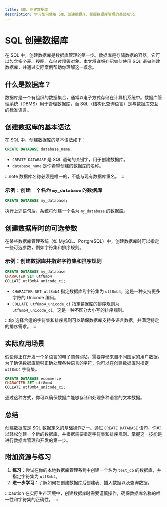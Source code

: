 ```yaml
---
title: SQL 创建数据库
description: 学习如何使用 SQL 创建数据库，掌握数据库管理的基础知识。
---
```


# SQL 创建数据库

在 SQL 中，创建数据库是数据库管理的第一步。数据库是存储数据的容器，它可以包含多个表、视图、存储过程等对象。本文将详细介绍如何使用 SQL 语句创建数据库，并通过实际案例帮助你理解这一概念。

## 什么是数据库？

数据库是一个有组织的数据集合，通常以电子方式存储在计算机系统中。数据库管理系统（DBMS）用于管理数据库，而 SQL（结构化查询语言）是与数据库交互的标准语言。

## 创建数据库的基本语法

在 SQL 中，创建数据库的基本语法如下：

```sql
CREATE DATABASE database_name;
```

- `CREATE DATABASE` 是 SQL 语句的关键字，用于创建数据库。
- `database_name` 是你希望创建的数据库的名称。

:::note
数据库名称必须是唯一的，不能与现有数据库重名。
:::

### 示例：创建一个名为 `my_database` 的数据库

```sql
CREATE DATABASE my_database;
```

执行上述语句后，系统将创建一个名为 `my_database` 的数据库。

## 创建数据库时的可选参数

在某些数据库管理系统（如 MySQL、PostgreSQL）中，创建数据库时可以指定一些可选参数，例如字符集和排序规则。

### 示例：创建数据库并指定字符集和排序规则

```sql
CREATE DATABASE my_database
CHARACTER SET utf8mb4
COLLATE utf8mb4_unicode_ci;
```

- `CHARACTER SET utf8mb4` 指定数据库的字符集为 `utf8mb4`，这是一种支持更多字符的 Unicode 编码。
- `COLLATE utf8mb4_unicode_ci` 指定数据库的排序规则为 `utf8mb4_unicode_ci`，这是一种不区分大小写的排序规则。

:::tip
选择合适的字符集和排序规则可以确保数据库支持多语言数据，并满足特定的排序需求。
:::

## 实际应用场景

假设你正在开发一个多语言的电子商务网站，需要存储来自不同国家的用户数据。为了确保数据库能够正确处理各种语言的字符，你可以在创建数据库时指定 `utf8mb4` 字符集。

```sql
CREATE DATABASE ecommerce
CHARACTER SET utf8mb4
COLLATE utf8mb4_unicode_ci;
```

通过这种方式，你可以确保数据库能够存储和处理多种语言的文本数据。

## 总结

创建数据库是 SQL 数据定义的基础操作之一。通过 `CREATE DATABASE` 语句，你可以轻松创建一个新的数据库，并根据需要指定字符集和排序规则。掌握这一技能是进行数据库管理和开发的第一步。

## 附加资源与练习

1. **练习**：尝试在你的本地数据库管理系统中创建一个名为 `test_db` 的数据库，并指定字符集为 `utf8mb4`。
2. **进一步学习**：了解如何在创建数据库后创建表、插入数据以及查询数据。

:::caution
在实际生产环境中，创建数据库时需要谨慎操作，确保数据库名称的唯一性和字符集的正确性。
:::